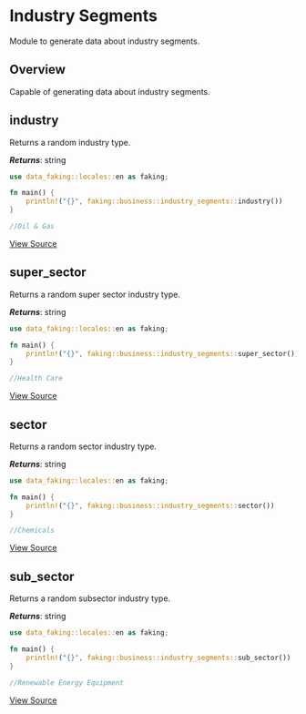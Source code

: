 # Industry Segments

Module to generate data about industry segments.

## Overview

Capable of generating data about industry segments.

## industry

Returns a random industry type.

***Returns***: string

```rust
use data_faking::locales::en as faking;

fn main() {
    println!("{}", faking::business::industry_segments::industry())
}

//Oil & Gas
```
[View Source](https://github.com/Data-Construct/faking/blob/main/src/locales/en/business/industry_segments.rs)

## super_sector

Returns a random super sector industry type.

***Returns***: string

```rust
use data_faking::locales::en as faking;

fn main() {
    println!("{}", faking::business::industry_segments::super_sector())
}

//Health Care
```
[View Source](https://github.com/Data-Construct/faking/blob/main/src/locales/en/business/industry_segments.rs)

## sector

Returns a random sector industry type.

***Returns***: string

```rust
use data_faking::locales::en as faking;

fn main() {
    println!("{}", faking::business::industry_segments::sector())
}

//Chemicals
```
[View Source](https://github.com/Data-Construct/faking/blob/main/src/locales/en/business/industry_segments.rs)

## sub_sector

Returns a random subsector industry type.

***Returns***: string

```rust
use data_faking::locales::en as faking;

fn main() {
    println!("{}", faking::business::industry_segments::sub_sector())
}

//Renewable Energy Equipment
```
[View Source](https://github.com/Data-Construct/faking/blob/main/src/locales/en/business/industry_segments.rs)
